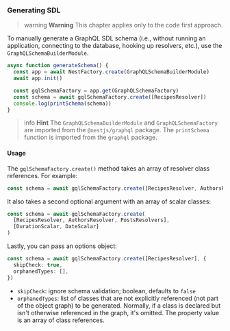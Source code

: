### Generating SDL

> warning **Warning** This chapter applies only to the code first approach.

To manually generate a GraphQL SDL schema (i.e., without running an application, connecting to the database, hooking up resolvers, etc.), use the `GraphQLSchemaBuilderModule`.

```typescript
async function generateSchema() {
  const app = await NestFactory.create(GraphQLSchemaBuilderModule)
  await app.init()

  const gqlSchemaFactory = app.get(GraphQLSchemaFactory)
  const schema = await gqlSchemaFactory.create([RecipesResolver])
  console.log(printSchema(schema))
}
```

> info **Hint** The `GraphQLSchemaBuilderModule` and `GraphQLSchemaFactory` are imported from the `@nestjs/graphql` package. The `printSchema` function is imported from the `graphql` package.

#### Usage

The `gqlSchemaFactory.create()` method takes an array of resolver class references. For example:

```typescript
const schema = await gqlSchemaFactory.create([RecipesResolver, AuthorsResolver, PostsResolvers])
```

It also takes a second optional argument with an array of scalar classes:

```typescript
const schema = await gqlSchemaFactory.create(
  [RecipesResolver, AuthorsResolver, PostsResolvers],
  [DurationScalar, DateScalar]
)
```

Lastly, you can pass an options object:

```typescript
const schema = await gqlSchemaFactory.create([RecipesResolver], {
  skipCheck: true,
  orphanedTypes: [],
})
```

- `skipCheck`: ignore schema validation; boolean, defaults to `false`
- `orphanedTypes`: list of classes that are not explicitly referenced (not part of the object graph) to be generated. Normally, if a class is declared but isn't otherwise referenced in the graph, it's omitted. The property value is an array of class references.
